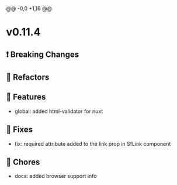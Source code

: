 @@ -0,0 +1,16 @@

<Meta title="Releases/v0.11.x - Latest Minor/v0.11.4 - Latest/Change log" />

# v0.11.4

## ❗ Breaking Changes

## 🔨 Refactors

## 🚀 Features
- global: added html-validator for nuxt

## 🐛 Fixes
- fix: required attribute added to the link prop in SfLink component


## 🧹 Chores
- docs: added browser support info
